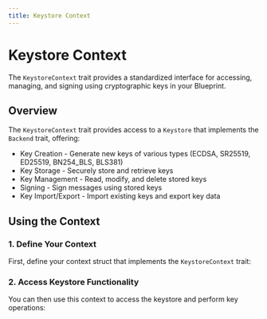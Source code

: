 ```yaml
---
title: Keystore Context
---
```



# Keystore Context

The `KeystoreContext` trait provides a standardized interface for accessing, managing, and signing using cryptographic keys in your Blueprint.

## Overview

The `KeystoreContext` trait provides access to a `Keystore` that implements the `Backend` trait, offering:

- Key Creation - Generate new keys of various types (ECDSA, SR25519, ED25519, BN254_BLS, BLS381)
- Key Storage - Securely store and retrieve keys
- Key Management - Read, modify, and delete stored keys
- Signing - Sign messages using stored keys
- Key Import/Export - Import existing keys and export key data

<GithubFileReaderDisplay
  url="https://github.com/tangle-network/gadget/blob/main/crates/contexts/src/keystore.rs"
  fromLine={4}
  toLine={9}
  title="KeystoreContext Trait Definition"
/>

## Using the Context

### 1. Define Your Context

First, define your context struct that implements the `KeystoreContext` trait:

<GithubFileReaderDisplay
  url="https://github.com/tangle-network/gadget/blob/main/crates/macros/context-derive/tests/ui/basic.rs"
  fromLine={22}
  toLine={31}
  title="Keystore Context Definition"
/>

### 2. Access Keystore Functionality

You can then use this context to access the keystore and perform key operations:

<GithubFileReaderDisplay
  url="https://github.com/tangle-network/gadget/blob/main/crates/macros/context-derive/tests/ui/basic.rs"
  fromLine={44}
  toLine={44}
  title="Accessing Keystore Functionality"
/>
